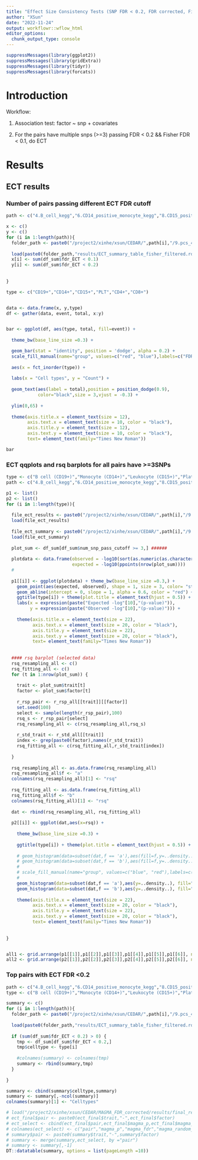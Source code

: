 ```yaml
---
title: "Effect Size Consistency Tests (SNP FDR < 0.2, FDR corrected, Fisher FDR < 0.1)"
author: "XSun"
date: "2022-11-24"
output: workflowr::wflow_html
editor_options:
  chunk_output_type: console
---
```


```r
suppressMessages(library(ggplot2))
suppressMessages(library(gridExtra))
suppressMessages(library(tidyr))
suppressMessages(library(forcats))
```

# Introduction

Workflow:

1. Association test: factor ~ snp + covariates 

2. For the pairs have multiple snps (>=3) passing FDR < 0.2 && Fisher FDR < 0.1, do ECT

# Results

## ECT results

### Number of pairs passing different ECT FDR cutoff 

```r

path <- c("4.B_cell_kegg","6.CD14_positive_monocyte_kegg","8.CD15_positive_leukocyte_kegg","16.platelet_kegg","10.T_cell_kegg","14.thymocyte_kegg")

x <- c()
y <- c()
for (i in 1:length(path)){
  folder_path <- paste0("/project2/xinhe/xsun/CEDAR/",path[i],"/9.pcs_40genes_rerun/2.ECT/")
  
  load(paste0(folder_path,"results/ECT_summary_table_fisher_filtered.rdata"))
  x[i] <- sum(df_sum$fdr_ECT < 0.1)
  y[i] <- sum(df_sum$fdr_ECT < 0.2) 
  
  
}

type <- c("CD19+","CD14+","CD15+","PLT","CD4+","CD8+")


data <- data.frame(x, y,type)
df <- gather(data, event, total, x:y)


bar <- ggplot(df, aes(type, total, fill=event)) +
  
  theme_bw(base_line_size =0.3) +

  geom_bar(stat = "identity", position = 'dodge', alpha = 0.2) +
  scale_fill_manual(name="group", values=c("red", "blue"),labels=c("FDR < 0.1","FDR < 0.2")) +
  
  aes(x = fct_inorder(type)) + 
  
  labs(x = "Cell types", y = "Count") +
  
  geom_text(aes(label = total),position = position_dodge(0.9),
            color="black",size = 3,vjust = -0.3) +
  
  ylim(0,65) +
  
  theme(axis.title.x = element_text(size = 12),
        axis.text.x = element_text(size = 10, color = "black"),
        axis.title.y = element_text(size = 12),
        axis.text.y = element_text(size = 10, color = "black"),
        text= element_text(family="Times New Roman"))

bar

```


### ECT qqplots and rsq barplots for all pairs have >=3SNPs

```r


type <- c("B cell (CD19+)","Monocyte (CD14+)","Leukocyte (CD15+)","Platelet","T cell (CD4+)","T cell (CD8+)")
path <- c("4.B_cell_kegg","6.CD14_positive_monocyte_kegg","8.CD15_positive_leukocyte_kegg","16.platelet_kegg","10.T_cell_kegg","14.thymocyte_kegg")

p1 <- list()
p2 <- list()
for (i in 1:length(type)){ 
  
  file_ect_results <- paste0("/project2/xinhe/xsun/CEDAR/",path[i],"/9.pcs_40genes_rerun/2.ECT/results/ECT_results.rdata")
  load(file_ect_results)
  
  file_ect_summary <- paste0("/project2/xinhe/xsun/CEDAR/",path[i],"/9.pcs_40genes_rerun/2.ECT/results/ECT_summary_table_fisher_filtered.rdata")
  load(file_ect_summary)
  
  plot_sum <- df_sum[df_sum$num_snp_pass_cutoff >= 3,] ######
  
  plotdata <- data.frame(observed = -log10(sort(as.numeric(as.character(plot_sum$pval_ECT)))),
                         expected = -log10(ppoints(nrow(plot_sum))))
  #  
  
  p1[[i]] <- ggplot(plotdata) + theme_bw(base_line_size =0.3,) +
    geom_point(aes(expected, observed), shape = 1, size = 3, color= "steelblue") +
    geom_abline(intercept = 0, slope = 1, alpha = 0.6, color = "red") +
    ggtitle(type[i]) + theme(plot.title = element_text(hjust = 0.5)) +
    labs(x = expression(paste("Expected -log"[10],"(p-value)")),
         y = expression(paste("Observed -log"[10],"(p-value)"))) +
    
    theme(axis.title.x = element_text(size = 22),
          axis.text.x = element_text(size = 20, color = "black"),
          axis.title.y = element_text(size = 22),
          axis.text.y = element_text(size = 20, color = "black"),
          text= element_text(family="Times New Roman")) 
  
  
  #### rsq barplot (selected data)
  rsq_resampling_all <- c()
  rsq_fitting_all <- c()
  for (t in 1:nrow(plot_sum)) {
    
    trait <- plot_sum$trait[t]
    factor <- plot_sum$factor[t]
    
    r_rsp_pair <- r_rsp_all[[trait]][[factor]]
    set.seed(100)
    select <- sample(length(r_rsp_pair),100)
    rsq_s <- r_rsp_pair[select]
    rsq_resampling_all <- c(rsq_resampling_all,rsq_s)
    
    r_std_trait <- r_std_all[[trait]]
    index <- grep(paste0(factor),names(r_std_trait))
    rsq_fitting_all <- c(rsq_fitting_all,r_std_trait[index])
    
  }
  
  rsq_resampling_all <- as.data.frame(rsq_resampling_all)
  rsq_resampling_all$f <- "a"
  colnames(rsq_resampling_all)[1] <- "rsq"
  
  rsq_fitting_all <- as.data.frame(rsq_fitting_all)
  rsq_fitting_all$f <- "b"
  colnames(rsq_fitting_all)[1] <- "rsq"
  
  dat <- rbind(rsq_resampling_all, rsq_fitting_all)
  
  p2[[i]] <- ggplot(dat,aes(x=rsq)) + 
    
    theme_bw(base_line_size =0.3) +
    
    ggtitle(type[i]) + theme(plot.title = element_text(hjust = 0.5)) +
    
    # geom_histogram(data=subset(dat,f == 'a'),aes(fill=f,y=..density..), alpha = 0.2, binwidth = 0.05) +
    # geom_histogram(data=subset(dat,f == 'b'),aes(fill=f,y=..density..), alpha = 0.2, binwidth = 0.05) +
    # 
    # scale_fill_manual(name="group", values=c("blue", "red"),labels=c("control","real data")) +
    # 
    geom_histogram(data=subset(dat,f == 'a'),aes(y=..density..), fill="blue",alpha = 0.2, binwidth = 0.05) +
    geom_histogram(data=subset(dat,f == 'b'),aes(y=..density..), fill="red",alpha = 0.2, binwidth = 0.05) +
    
    theme(axis.title.x = element_text(size = 22),
          axis.text.x = element_text(size = 20, color = "black"),
          axis.title.y = element_text(size = 22),
          axis.text.y = element_text(size = 20, color = "black"),
          text= element_text(family="Times New Roman"))
  
  
}


all1 <- grid.arrange(p1[[1]],p1[[2]],p1[[3]],p1[[4]],p1[[5]],p1[[6]], nrow = 2)
all2 <- grid.arrange(p2[[1]],p2[[2]],p2[[3]],p2[[4]],p2[[5]],p2[[6]], nrow = 2)
```


### Top pairs with ECT FDR <0.2

```r
path <- c("4.B_cell_kegg","6.CD14_positive_monocyte_kegg","8.CD15_positive_leukocyte_kegg","16.platelet_kegg","10.T_cell_kegg","14.thymocyte_kegg")
type <- c("B cell (CD19+)","Monocyte (CD14+)","Leukocyte (CD15+)","Platelet","T cell (CD4+)","T cell (CD8+)")

summary <- c()
for (i in 1:length(path)){
  folder_path <- paste0("/project2/xinhe/xsun/CEDAR/",path[i],"/9.pcs_40genes_rerun/2.ECT/")
  
  load(paste0(folder_path,"results/ECT_summary_table_fisher_filtered.rdata"))
  
  if (sum(df_sum$fdr_ECT < 0.2) > 0) {
    tmp <- df_sum[df_sum$fdr_ECT < 0.2,]
    tmp$celltype <- type[i]
    
    #colnames(summary) <- colnames(tmp)
    summary <- rbind(summary,tmp)
  }
  
}

summary <- cbind(summary$celltype,summary)
summary <- summary[,-ncol(summary)]
colnames(summary)[1] <- "Celltypes"

# load("/project2/xinhe/xsun/CEDAR/MAGMA_FDR_corrected/results/final_results_random_included.rdata")
# ect_final$pair <- paste0(ect_final$trait,"-",ect_final$factor)
# ect_select <- cbind(ect_final$pair,ect_final$magma_p,ect_final$magma_fdr,ect_final$magma_random_P,ect_final$mbe_reverse, ect_final$mbe_pval_reverse)
# colnames(ect_select) <- c("pair","magma_p","magma_fdr","magma_random_P","mbe_reverse","mbe_pval_reverse")
# summary$pair <- paste0(summary$trait,"-",summary$factor)
# summary <- merge(summary,ect_select, by ="pair")
# summary <- summary[,-1]
DT::datatable(summary, options = list(pageLength =10))
```

<!-- ## MAGMA results -->

<!-- ```{r echo=FALSE, message=FALSE, warning=FALSE, paged.print=FALSE,fig.height=3, fig.width=6} -->

<!-- plotdata <- data.frame(observed = -log10(sort(as.numeric(as.character(summary$magma_p)))), -->
<!--                        expected = -log10(ppoints(nrow(summary)))) -->
<!-- #   -->

<!-- q1 <- ggplot(plotdata) + theme_bw(base_line_size =0.3) + -->
<!--   geom_point(aes(expected, observed), shape = 1, size = 1.5, color = "steelblue") + -->
<!--   geom_abline(intercept = 0, slope = 1, alpha = 0.6, color = "red") + -->
<!--   ggtitle("Real data") + theme(plot.title = element_text(hjust = 0.5)) + -->
<!--   labs(x = expression(paste("Expected -log"[10],"(p-value)")), -->
<!--        y = expression(paste("Observed -log"[10],"(p-value)"))) + -->

<!--   theme(axis.title.x = element_text(size = 10), -->
<!--         axis.text.x = element_text(size = 8, color = "black"), -->
<!--         axis.title.y = element_text(size = 10), -->
<!--         axis.text.y = element_text(size = 8, color = "black"), -->
<!--         text= element_text(family="Times New Roman"))  -->

<!-- plotdata <- data.frame(observed = -log10(sort(as.numeric(as.character(summary$magma_random_P)))), -->
<!--                        expected = -log10(ppoints(nrow(summary)))) -->
<!-- q2 <- ggplot(plotdata) + theme_bw(base_line_size =0.3) + -->
<!--   geom_point(aes(expected, observed), shape = 1, size = 1.5, color = "steelblue") + -->
<!--   geom_abline(intercept = 0, slope = 1, alpha = 0.6, color = "red") + -->
<!--   ggtitle("Random data") + theme(plot.title = element_text(hjust = 0.5)) + -->
<!--   labs(x = expression(paste("Expected -log"[10],"(p-value)")), -->
<!--        y = expression(paste("Observed -log"[10],"(p-value)"))) + -->

<!--   theme(axis.title.x = element_text(size = 10), -->
<!--         axis.text.x = element_text(size = 8, color = "black"), -->
<!--         axis.title.y = element_text(size = 10), -->
<!--         axis.text.y = element_text(size = 8, color = "black"), -->
<!--         text= element_text(family="Times New Roman"))  -->

<!-- all <- grid.arrange(q1,q2, nrow = 1) -->

<!-- ``` -->

